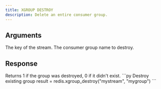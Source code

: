 ```yaml
---
title: XGROUP DESTROY
description: Delete an entire consumer group.
---
```


## Arguments

<ParamField body="key" type="str" required>
  The key of the stream.
</ParamField>

<ParamField body="group" type="str" required>
  The consumer group name to destroy.
</ParamField>

## Response

<ResponseField type="int">
  Returns 1 if the group was destroyed, 0 if it didn't exist.
</ResponseField>

<RequestExample>
```py Destroy existing group
result = redis.xgroup_destroy("mystream", "mygroup")
```
</RequestExample>
